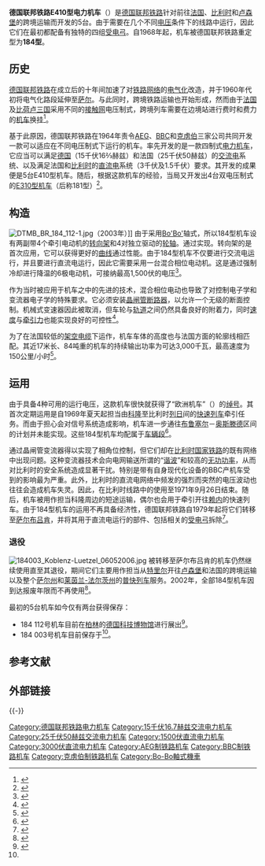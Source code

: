 {{Infobox Locomotive
|name=德国联邦铁路E410型/184型电力机车<br>德国铁路184型电力机车
|totalproduction=5台
|image=184-003.jpg
|caption= 184 003
|user =[[德国联邦铁路|德国联邦铁路]]/[[德国铁路|德国铁路]]
|buildmodel=1965年
|roadnumber= E410 001–003/011–012<br>1969年后：184 001–003/011–012
|builddate=1965年
|retiredate=2002年
|builder=[[克虏伯|克虏伯]]/[[AEG|AEG]]：001–003<br>[[克虏伯|克虏伯]]/[[BBC|BBC]]：011–012
|uicclass=[[Bo'Bo'|Bo'Bo']]
|topspeed=150公里/小时
|gauge={{RailGauge|sg|al=on|allk=on}}
|length=16,950毫米
|weight=84吨
|tractionmotors=4台
|poweroutput=3,000千瓦
|tractiveeffort=275千牛
|locobrakes=[[电阻制动|电阻制动]]、[[空气制动|空气制动]]
|electricsystem=15千伏16⅔赫兹[[交流电|交流电]]<br>25千伏50赫兹[[交流电|交流电]]<br>1,500伏[[直流电|直流电]]<br>3,000伏[[直流电|直流电]]
|collectionmethod=[[高架电缆|高架电缆]] 
|powertype=[[电力机车|电力机车]]
}}

'''德国联邦铁路E410型电力机车'''（{{lang-de|'''DB-Baureihe E 410'''}}）是[[德国联邦铁路|德国联邦铁路]]针对前往[[法国|法国]]、[[比利时|比利时]]和[[卢森堡|卢森堡]]的跨境运输而开发的5台{{link-de|多电压制式机车|Mehrsystemfahrzeug}}。由于需要在几个不同[[电压|电压]]条件下的线路中运行，因此它们在最初都配备有独特的四组[[受电弓|受电弓]]。自1968年起，机车被德国联邦铁路重定型为'''184型'''。

==历史==
[[德国联邦铁路|德国联邦铁路]]在成立后的十年间加速了对[[铁路|铁路网络]]的[[电气化铁路|电气化]]改造，并于1960年代初将电气化路段延伸至[[萨尔|萨尔]]。与此同时，跨境铁路运输也开始形成，然而由于[[法国|法国]]及[[比荷卢三国关税同盟|比荷卢三国]]采用不同的[[接触网|接触网]]电压制式，跨境列车需要在边境站进行费时和费力的[[铁路机车|机车]]换挂<ref>{{de}}{{cite book|author=Konrad Koschinski|title=''Baureihe 181 - mit Mehrsystemlokomotiven E 320, E 344 und E 410 - Eisenbahn Journal Special 2-2012''|publisher=VGB Verlagsgruppe Bahn|location=Fürstenfeldbruck|year=2012|isbn=9783896103628}}</ref>。

基于此原因，德国联邦铁路在1964年责令[[AEG|AEG]]、[[勃朗-包维利股份公司|BBC]]和[[克虏伯|克虏伯]]三家公司共同开发一款可以适应在不同电压制式下运行的机车。率先开发的是一款四制式[[电力机车|电力机车]]，它应当可以满足[[德国|德国]]（15千伏16⅔赫兹）和法国（25千伏50赫兹）的[[交流电|交流电]]系统、以及满足法国和[[比利时|比利时]]的[[直流电|直流电]]系统（3千伏及1.5千伏）要求。其开发的成果便是5台E410型机车。随后，根据这款机车的经验，当局又开发出4台双电压制式的[[德国联邦铁路E310型电力机车|E310型机车]]（后称181型）<ref>{{de}}{{cite web|url=http://home.kpn.nl/grisnigtra/bahnland/br%20184.html|title=''Märklin 37312 BR 184''|work=Bahnland Schweiz|accessdate=2014-01-06|archive-date=2014-01-07|archive-url=https://web.archive.org/web/20140107035524/http://home.kpn.nl/grisnigtra/bahnland/br%20184.html|dead-url=no}}</ref>。

==构造==
[[File:DTMB_BR_184_112-1.jpg|thumb]]（2003年）]]
由于采用[[Bo'Bo'|Bo'Bo']]轴式，所以184型机车设有两副带4个牵引电动机的[[转向架|转向架]]和4对独立驱动的[[轴|轮轴]]。{{link-de|动力传输|Kraftübertragung}}通过{{link-de|空心轴传动|Hohlwellen-Antrieb|橡胶万向传动}}实现。转向架的{{link-de|双纽线传动杆|Lemniskatenlenker}}是首次应用，它可以获得更好的[[曲线|曲线]]通过性能。由于184型机车不仅要进行交流电运行，并且要进行直流电运行，因此它需要采用一台混合相位电动机。这是通过强制冷却进行降温的6极电动机，可接纳最高1,500伏的电压<ref name="181er">{{de}}{{cite web|url=http://www.181er.de/br181_entwicklung.pdf|title=''Die Elektrolokomotiven der Baureihe 181 der DB und ihre aus dem Dienst ausgeschiedenen Schwestern''|work=181er.de|accessdate=2014-01-06|archive-url=https://web.archive.org/web/20120317010316/http://www.181er.de/br181_entwicklung.pdf|archive-date=2012-03-17|dead-url=yes}}</ref>。

作为当时被应用于机车之中的先进的技术，混合相位电动也导致了对控制电子学和变流器电子学的特殊要求。它必须安装[[晶闸管|晶闸管断路器]]，以允许一个无级的断面控制。机械式变速器因此被取消，但车轮与[[轨道|轨道]]之间仍然具备良好的附着力，同时[[速度|速度]]与[[牵引力|牵引力]]也能实现良好的可控性<ref name="zh">{{zh}}{{cite journal|title=“西德联邦铁路181.2型电力机车”|journal=《电力机车技术》|year=1980年11期|ISSN=1672-1187|publisher=电力机车与城轨车辆杂志编辑部|location=株洲}}</ref>。

为了在法国较低的[[架空电缆|架空电缆]]下运作，机车车体的高度也与法国方面的轮廓线相匹配。其近17米长、84吨重的机车的持续输出功率为可达3,000千瓦，最高速度为150公里/小时<ref name="181er">{{de}}{{cite web|url=http://www.181er.de/br181_entwicklung.pdf|title=''Die Elektrolokomotiven der Baureihe 181 der DB und ihre aus dem Dienst ausgeschiedenen Schwestern''|work=181er.de|accessdate=2014-01-06|archive-url=https://web.archive.org/web/20120317010316/http://www.181er.de/br181_entwicklung.pdf|archive-date=2012-03-17|dead-url=yes}}</ref>。

==运用==
由于具备4种可用的运行电压，这款机车很快就获得了“欧洲机车”（{{lang|de|Europa-Lok}}）的[[绰号|绰号]]。其首次定期运用是自1969年夏天起担当由[[科隆|科隆]]至比利时[[列日|列日]]间的[[快速列车_(德国)|快速列车]]牵引任务。而由于担心会对信号系统造成影响，机车进一步通往[[布鲁塞尔|布鲁塞尔]]－[[奥斯滕德|奥斯滕德]]区间的计划并未能实现。这些184型机车均配属于{{link-de|科隆道依茨费尔德|Bahnhof Köln-Deutzerfeld}}[[车辆段|车辆段]]<ref name="Koblenz">{{de}}{{cite web|url=http://www.dbmuseum-koblenz.de/index.php/nachrichten/76-184-003|title=''184 003-2 Mehrsystem-Elektrolokomotive''|work=DB Museum Koblenz|accessdate=2014-01-10|deadurl=yes|archiveurl=https://web.archive.org/web/20140110091106/http://www.dbmuseum-koblenz.de/index.php/nachrichten/76-184-003|archivedate=2014年1月10日|df=}}</ref>。

通过晶闸管变流器得以实现了相角位控制，但它们却在[[比利时国家铁路|比利时国家铁路]]的既有网络中出现问题。这种变流器技术会向电网输送所谓的“[[諧波_(電力)|谐波]]”和较高的[[无功功率|无功功率]]，从而对比利时的安全系统造成显著干扰。特别是带有自身现代化设备的BBC产机车受到的影响最为严重。此外，比利时的直流电网络中频发的强烈而突然的电压波动也往往会造成机车失灵。因此，在比利时线路中的使用至1971年9月26日结束。随后，机车被用作担当科隆周边的短途运输，偶尔也会用于牵引开往[[赖内|赖内]]的快速列车。由于184型机车的运用不再具备经济性，德国联邦铁路自1979年起将它们转移至[[萨尔布吕肯|萨尔布吕肯]]，并将其用于直流电运行的部件、包括相关的[[受电弓|受电弓]]拆除<ref>{{de}}{{cite journal|title=''Die deutschen Mehrsystemlokomotiven''|journal=Eisenbahnkurier|issue=Special 77|publisher=EK-Verlag |location=Freiburg|issn=0170-5288}}</ref>。

===退役===
[[File:184003_Koblenz-Luetzel_06052006.jpg|thumb]]
被转移至萨尔布吕肯的机车仍然继续使用直至其退役，期间它们主要用作担当从[[特里尔|特里尔]]开往[[卢森堡|卢森堡]]和法国的跨境运输以及整个[[萨尔州|萨尔州]]和[[莱茵兰-法尔茨州|莱茵兰-法尔茨州]]的[[普快列车|普快列车]]服务。2002年，全部184型机车因到达报废年限而不再使用<ref>{{de}}{{cite web|url=http://www.bahnspezl.de/042d049db8138a21c/042d049d3a12a5305/042d049def13c0d43/index.php|title=''DB-Baureihe 184 (E410)''|work=Bahnspezl.de|accessdate=2014-01-10|deadurl=yes|archiveurl=https://web.archive.org/web/20140110092332/http://www.bahnspezl.de/042d049db8138a21c/042d049d3a12a5305/042d049def13c0d43/index.php|archivedate=2014-01-10}}</ref>。

最初的5台机车如今仅有两台获得保存：
*184 112号机车目前在[[柏林|柏林]]的[[德国科技博物馆|德国科技博物馆]]进行展出<ref>{{de}}{{cite web|url=http://www.elektrolok.de/statistiken/museum_d.php|title=''Museumsloks in Deutschland''|work=xyania internet verlag|accessdate=2014-01-10|archive-date=2013-01-24|archive-url=https://web.archive.org/web/20130124025732/http://www.elektrolok.de/statistiken/museum_d.php|dead-url=yes}}</ref>。
*184 003号机车目前保存于{{link-de|科布伦茨德国铁路博物馆|DB Museum Koblenz}}<ref name="Koblenz"/>。

== 参考文献 ==
{{Reflist|2}}

== 外部链接 ==
{{Commonscat|DB Class E 410}}

{{-}}
{{德国联邦铁路机车车辆|e}}
{{德国铁路机车车辆}}

{{DEFAULTSORT:DB-Baureihe E 410}}
[[Category:德国联邦铁路电力机车|Category:德国联邦铁路电力机车]]
[[Category:15千伏16.7赫兹交流电力机车|Category:15千伏16.7赫兹交流电力机车]]
[[Category:25千伏50赫兹交流电力机车|Category:25千伏50赫兹交流电力机车]]
[[Category:1500伏直流电力机车|Category:1500伏直流电力机车]]
[[Category:3000伏直流电力机车|Category:3000伏直流电力机车]]
[[Category:AEG制铁路机车|Category:AEG制铁路机车]]
[[Category:BBC制铁路机车|Category:BBC制铁路机车]]
[[Category:克虏伯制铁路机车|Category:克虏伯制铁路机车]]
[[Category:Bo-Bo軸式機車|Category:Bo-Bo軸式機車]]